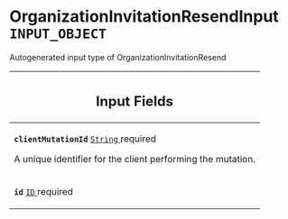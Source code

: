 <!--
  _____   ____    _   _  ____ _______   ______ _____ _____ _______
  |  __  / __   |  | |/ __ __   __| |  ____|  __ _   _|__   __|
  | |  | | |  | | |  | | |  | | | |    | |__  | |  | || |    | |
  | |  | | |  | | | . ` | |  | | | |    |  __| | |  | || |    | |
  | |__| | |__| | | |  | |__| | | |    | |____| |__| || |_   | |
  |_____/ ____/  |_| _|____/  |_|    |______|_____/_____|  |_|
  This file is auto-generated by script/generate_graphql_api_content.sh,
  please build the schema.json by running `rails api:graph:export`
  with https://github.com/buildkite/buildkite/,
  replace the content in data/graphql_data_schema.json
  and run the generation script `./scripts/generate-graphql-api-content.sh`.
-->
<!-- vale off -->
<h1 class="has-pills" data-algolia-exclude>
  OrganizationInvitationResendInput
  <span class="pill pill--input_object pill--normal-case pill--large"><code>INPUT_OBJECT</code></span>
</h1>
<!-- vale on -->

<p>Autogenerated input type of OrganizationInvitationResend</p>

<table class="responsive-table responsive-table--single-column-rows">
  <thead>
    <th>
      <h2 data-algolia-exclude>Input Fields</h2>
    </th>
  </thead>
  <tbody>
    <tr>
      <td>
        <p>
          <strong>
            <code>clientMutationId</code>
          </strong>
          <a
            href="/docs/apis/graphql/schemas/scalar/string"
            class="pill pill--scalar pill--normal-case pill--medium"
            title="Go to SCALAR String"
          >
            <code>String</code>
          </a>
          <span class="pill pill--required pill--normal-case pill--medium">
            required
          </span>
        </p>
        <p>A unique identifier for the client performing the mutation.</p>
      </td>
    </tr>
    <tr>
      <td>
        <p>
          <strong>
            <code>id</code>
          </strong>
          <a
            href="/docs/apis/graphql/schemas/scalar/id"
            class="pill pill--scalar pill--normal-case pill--medium"
            title="Go to SCALAR ID"
          >
            <code>ID</code>
          </a>
          <span class="pill pill--required pill--normal-case pill--medium">
            required
          </span>
        </p>
      </td>
    </tr>
  </tbody>
</table>
